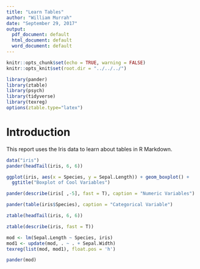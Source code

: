```yaml
---
title: "Learn Tables"
author: "William Murrah"
date: "September 29, 2017"
output:
  pdf_document: default
  html_document: default
  word_document: default
---
```


```r
knitr::opts_chunk$set(echo = TRUE, warning = FALSE)
knitr::opts_knit$set(root.dir = "../../../")

library(pander)
library(ztable)
library(psych)
library(tidyverse)
library(texreg)
options(ztable.type="latex")
```

# Introduction

This report uses the Iris data to learn about tables in R Markdown.

```r
data("iris")
pander(headTail(iris, 6, 6))
```


```r
ggplot(iris, aes(x = Species, y = Sepal.Length)) + geom_boxplot() +
  ggtitle("Boxplot of Cool Variables")
```

\newpage

```r
pander(describe(iris[ ,-5], fast = T), caption = "Numeric Variables")
```

```r
pander(table(iris$Species), caption = "Categorical Variable")
```


```r
ztable(headTail(iris, 6, 6))
```


```r
ztable(describe(iris, fast = T))
```

```r
mod <- lm(Sepal.Length ~ Species, iris)
mod1 <- update(mod, . ~ . + Sepal.Width)
texreg(list(mod, mod1), float.pos = 'h')
```


```r
pander(mod)
```

